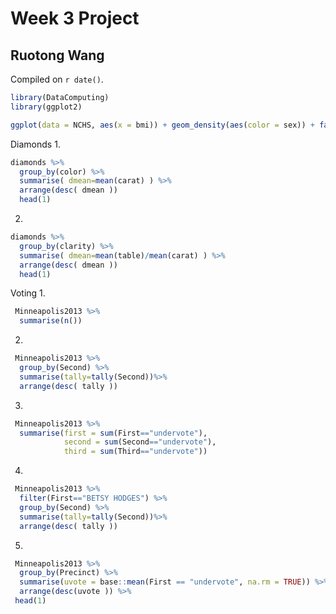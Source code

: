 # Week 3 Project

## Ruotong Wang

<!-- leave this material as is -->
Compiled on `r date()`.

```r
library(DataComputing)
library(ggplot2)
```
<!-- put your content after this line -->
```r
ggplot(data = NCHS, aes(x = bmi)) + geom_density(aes(color = sex)) + facet_wrap(~ pregnant)
```

Diamonds
1.
```r
diamonds %>% 
  group_by(color) %>% 
  summarise( dmean=mean(carat) ) %>% 
  arrange(desc( dmean ))  
  head(1)
```

2.
```r
diamonds %>% 
  group_by(clarity) %>% 
  summarise( dmean=mean(table)/mean(carat) ) %>% 
  arrange(desc( dmean ))
  head(1)
```
Voting 
1.
```r
 Minneapolis2013 %>% 
  summarise(n())
```

2.
```r
 Minneapolis2013 %>% 
  group_by(Second) %>% 
  summarise(tally=tally(Second))%>% 
  arrange(desc( tally )) 
```

3.
```r
 Minneapolis2013 %>% 
  summarise(first = sum(First=="undervote"), 
            second = sum(Second=="undervote"), 
            third = sum(Third=="undervote"))
```

4.
```r
 Minneapolis2013 %>% 
  filter(First=="BETSY HODGES") %>% 
  group_by(Second) %>% 
  summarise(tally=tally(Second))%>% 
  arrange(desc( tally )) 
```

5.
```r
 Minneapolis2013 %>% 
  group_by(Precinct) %>%
  summarise(uvote = base::mean(First == "undervote", na.rm = TRUE)) %>% 
  arrange(desc(uvote )) %>%
 head(1)
```
